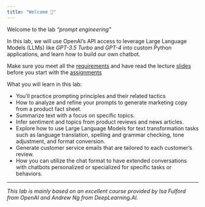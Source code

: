 ```yaml
---
title: "Welcome 👋"
---
```


Welcome to the lab *"prompt engineering"* 

In this lab, we will use OpenAI's API access to leverage Large Language Models (LLMs) like *GPT-3.5 Turbo* and *GPT-4* into custom Python applications, and learn how to build our own chatbot.

::: {.callout-important}
Make sure you meet all the [requirements](/requirements.qmd) and have read the lecture [slides](/slide.qmd) before you start with the [assignments](/assignments.qmd) 
:::

What you will learn in this lab:

- You'll practice prompting principles and their related tactics 
- How to analyze and refine your prompts to generate marketing copy from a product fact sheet.
- Summarize text with a focus on specific topics.
- Infer sentiment and topics from product reviews and news articles.
- Explore how to use Large Language Models for text transformation tasks such as language translation, spelling and grammar checking, tone adjustment, and format conversion.
- Generate customer service emails that are tailored to each customer's review.
- How you can utilize the chat format to have extended conversations with chatbots personalized or specialized for specific tasks or behaviors.


---

*This lab is mainly based on an excellent course provided by Isa Fulford from OpenAI and Andrew Ng from DeepLearning.AI.*